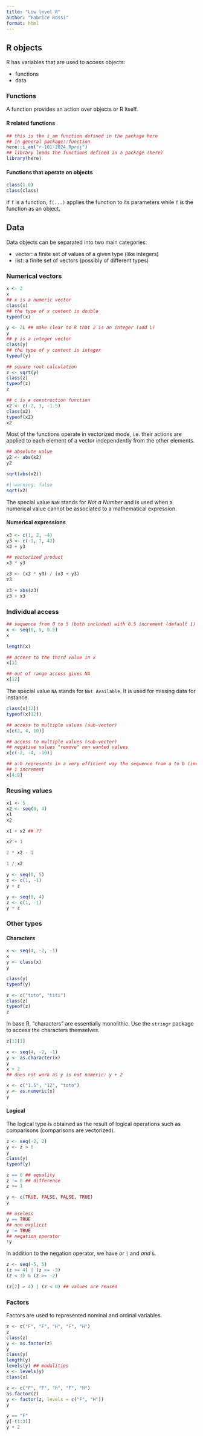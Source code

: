 ```yaml
---
title: "Low level R"
author: "Fabrice Rossi"
format: html
---
```


## R objects

R has variables that are used to access objects:

- functions
- data

### Functions

A function provides an action over objects or R itself. 

#### R related functions

```r
## this is the i_am function defined in the package here
## in general package::function
here::i_am("r-101-2024.Rproj")
## library loads the functions defined in a package (here)
library(here)
```

#### Functions that operate on objects

```r
class(1.0)
class(class)
```

If `f` is a function, `f(...)` applies the function to its parameters while 
`f` is the function as an object. 

## Data

Data objects can be separated into two main categories:

- vector: a finite set of values of a given type (like integers)
- list: a finite set of vectors (possibly of different types)

### Numerical vectors

```r
x <- 2
x
## x is a numeric vector
class(x)
## the type of x content is double
typeof(x)
```

```r
y <- 2L ## make clear to R that 2 is an integer (add L)
y
## y is a integer vector
class(y)
## the type of y content is integer
typeof(y)
```

```r
## square root calculation
z <- sqrt(y)
class(z)
typeof(z)
z
```

```r
## c is a construction function
x2 <- c(-2, 3, -1.5)
class(x2)
typeof(x2)
x2
```

Most of the functions operate in vectorized mode, i.e. their actions are applied
to each element of a vector independently from the other elements.

```r
## absolute value
y2 <- abs(x2)
y2
```

```r
sqrt(abs(x2))
```

```r
#| warning: false
sqrt(x2)
```

The special value `NaN` stands for *Not a Number* and is used when a numerical 
value cannot be associated to a mathematical expression. 

#### Numerical expressions

```r
x3 <- c(1, 2, -4)
y3 <- c(-1, 7, 42)
x3 + y3
```

```r
## vectorized product
x3 * y3
```

```r
z3 <- (x3 * y3) / (x3 + y3)
z3
```

```r
z3 + abs(z3)
z3 + x3
```

### Individual access

```r
## sequence from 0 to 5 (both included) with 0.5 increment (default 1)
x <- seq(0, 5, 0.5)
x
```

```r
length(x)
```

```r
## access to the third value in x
x[3]
```

```r
## out of range access gives NA
x[12]
```

The special value `NA` stands for `Not Available`. It is used for missing data
for instance.

```r
class(x[12])
typeof(x[12])
```

```r
## access to multiple values (sub-vector)
x[c(2, 4, 10)]
```

```r
## access to multiple values (sub-vector)
## negative values "remove" non wanted values
x[c(-2, -4, -10)]
```

```r
## a:b represents in a very efficient way the sequence from a to b (included) with
## 1 increment
x[4:8]
```

### Reusing values

```r
x1 <- 5
x2 <- seq(0, 4)
x1
x2
```

```r
x1 + x2 ## ??
```

```r
x2 + 1
```

```r
2 * x2 - 1
```

```r
1 / x2
```

```r
y <- seq(0, 5)
z <- c(1, -1)
y + z
```

```r
y <- seq(0, 4)
z <- c(1, -1)
y + z
```

### Other types
#### Characters
```r
x <- seq(4, -2, -1)
x
y <- class(x)
y
```

```r
class(y)
typeof(y)
```

```r
z <- c("toto", "titi")
class(z)
typeof(z)
z
```

In base R, "characters" are essentially monolithic. Use the `stringr` package to 
access the characters themselves.

```r
z[1][1]
```

```r
x <- seq(4, -2, -1)
y <- as.character(x)
y
x + 2
## does not work as y is not numeric: y + 2
```

```r
x <- c("1.5", "12", "toto")
y <- as.numeric(x)
y
```

#### Logical

The logical type is obtained as the result of logical operations such as 
comparisons (comparisons are vectorized).

```r
z <- seq(-2, 2)
y <- z > 0
y
class(y)
typeof(y)
```

```r
z == 0 ## equality
z != 0 ## difference
z >= 1
```

```r
y <- c(TRUE, FALSE, FALSE, TRUE)
y
```

```r
## useless
y == TRUE
## non explicit
y != TRUE
## negation operator
!y
```

In addition to the negation operator, we have *or* `|` and *and* `&`.

```r
z <- seq(-5, 5)
(z >= 4) | (z <= -3)
(z < 3) & (z >= -2)
```

```r
(z[2] > 4) | (z < 0) ## values are reused
```

### Factors
Factors are used to represented nominal and ordinal variables.

```r
z <- c("F", "F", "H", "F", "H")
z
class(z)
y <- as.factor(z)
y
class(y)
length(y)
levels(y) ## modalities
x <- levels(y)
class(x)
```

```r
z <- c("F", "F", "h", "F", "H")
as.factor(z)
y <- factor(z, levels = c("F", "H"))
y
```

```r
y == "F"
y[-(1:3)]
y + 2
```

